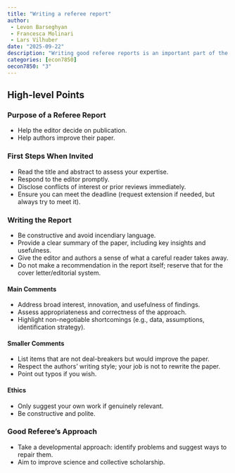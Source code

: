 ```yaml
---
title: "Writing a referee report"
author: 
 - Levon Barseghyan
 - Francesca Molinari
 - Lars Vilhuber
date: "2025-09-22"
description: "Writing good referee reports is an important part of the academic work. But providing constructive and effective feedback is not easy. We go through some basic ways to help in the first pass on a referee report."
categories: [econ7850]
oecon7850: "3"
---
```


## High-level Points

### Purpose of a Referee Report
- Help the editor decide on publication.
- Help authors improve their paper.

### First Steps When Invited
- Read the title and abstract to assess your expertise.
- Respond to the editor promptly.
- Disclose conflicts of interest or prior reviews immediately.
- Ensure you can meet the deadline (request extension if needed, but always try to meet it).

### Writing the Report
- Be constructive and avoid incendiary language.
- Provide a clear summary of the paper, including key insights and usefulness.
- Give the editor and authors a sense of what a careful reader takes away.
- Do not make a recommendation in the report itself; reserve that for the cover letter/editorial system.

#### Main Comments
- Address broad interest, innovation, and usefulness of findings.
- Assess appropriateness and correctness of the approach.
- Highlight non-negotiable shortcomings (e.g., data, assumptions, identification strategy).

#### Smaller Comments
- List items that are not deal-breakers but would improve the paper.
- Respect the authors' writing style; your job is not to rewrite the paper.
- Point out typos if you wish.

#### Ethics 
- Only suggest your own work if genuinely relevant.
- Be constructive and polite.

### Good Referee's Approach
- Take a developmental approach: identify problems and suggest ways to repair them.
- Aim to improve science and collective scholarship.
